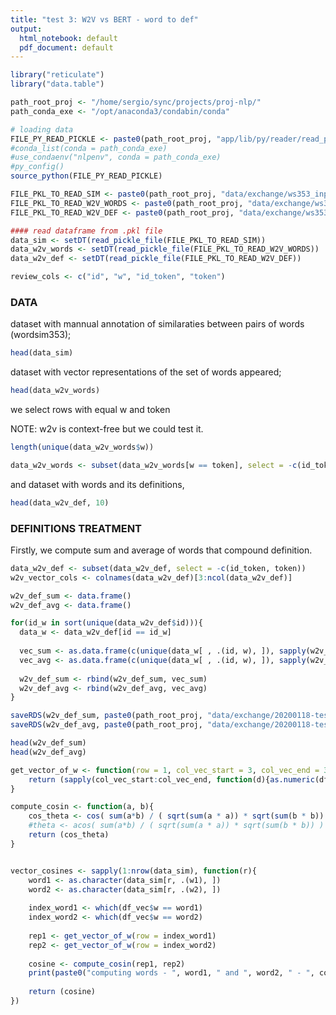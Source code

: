 ```yaml
---
title: "test 3: W2V vs BERT - word to def"
output:
  html_notebook: default
  pdf_document: default
---
```



```r
library("reticulate")
library("data.table")

path_root_proj <- "/home/sergio/sync/projects/proj-nlp/"
path_conda_exe <- "/opt/anaconda3/condabin/conda" 

# loading data
FILE_PY_READ_PICKLE <- paste0(path_root_proj, "app/lib/py/reader/read_pickle.py")
#conda_list(conda = path_conda_exe)
#use_condaenv("nlpenv", conda = path_conda_exe)
#py_config()
source_python(FILE_PY_READ_PICKLE)

FILE_PKL_TO_READ_SIM <- paste0(path_root_proj, "data/exchange/ws353_input_sim")
FILE_PKL_TO_READ_W2V_WORDS <- paste0(path_root_proj, "data/exchange/ws353_w2v_words_context")
FILE_PKL_TO_READ_W2V_DEF <- paste0(path_root_proj, "data/exchange/ws353_w2v_def_cambridge")

#### read dataframe from .pkl file
data_sim <- setDT(read_pickle_file(FILE_PKL_TO_READ_SIM))
data_w2v_words <- setDT(read_pickle_file(FILE_PKL_TO_READ_W2V_WORDS))
data_w2v_def <- setDT(read_pickle_file(FILE_PKL_TO_READ_W2V_DEF))

review_cols <- c("id", "w", "id_token", "token")

```

### DATA

dataset with mannual annotation of similaraties between pairs of words (wordsim353);


```r
head(data_sim)
```


dataset with vector representations of the set of words appeared;

```r
head(data_w2v_words)
```

we select rows with equal w and token 

NOTE: w2v is context-free but we could test it.


```r
length(unique(data_w2v_words$w))

data_w2v_words <- subset(data_w2v_words[w == token], select = -c(id_token, token))
```

and dataset with words and its definitions,

```r
head(data_w2v_def, 10)
```


### DEFINITIONS TREATMENT

Firstly, we compute sum and average of words that compound definition.

```r
data_w2v_def <- subset(data_w2v_def, select = -c(id_token, token))
w2v_vector_cols <- colnames(data_w2v_def)[3:ncol(data_w2v_def)]

w2v_def_sum <- data.frame()
w2v_def_avg <- data.frame()

for(id_w in sort(unique(data_w2v_def$id))){
  data_w <- data_w2v_def[id == id_w]
  
  vec_sum <- as.data.frame(c(unique(data_w[ , .(id, w), ]), sapply(w2v_vector_cols, function(c){sum(data_w[[c]])})))
  vec_avg <- as.data.frame(c(unique(data_w[ , .(id, w), ]), sapply(w2v_vector_cols, function(c){mean(data_w[[c]])})))
  
  w2v_def_sum <- rbind(w2v_def_sum, vec_sum)
  w2v_def_avg <- rbind(w2v_def_avg, vec_avg)
}

saveRDS(w2v_def_sum, paste0(path_root_proj, "data/exchange/20200118-test3-wToDef/w2v_def_sum.rds"))
saveRDS(w2v_def_avg, paste0(path_root_proj, "data/exchange/20200118-test3-wToDef/w2v_def_avg.rds"))

head(w2v_def_sum)
head(w2v_def_avg)
```








```r
get_vector_of_w <- function(row = 1, col_vec_start = 3, col_vec_end = 302){
    return (sapply(col_vec_start:col_vec_end, function(d){as.numeric(df_vec[row, c(colnames(df_vec)[d]), with = FALSE])}))
}

compute_cosin <- function(a, b){
    cos_theta <- cos( sum(a*b) / ( sqrt(sum(a * a)) * sqrt(sum(b * b)) ) )
    #theta <- acos( sum(a*b) / ( sqrt(sum(a * a)) * sqrt(sum(b * b)) ) )
    return (cos_theta)
}


vector_cosines <- sapply(1:nrow(data_sim), function(r){
    word1 <- as.character(data_sim[r, .(w1), ])
    word2 <- as.character(data_sim[r, .(w2), ])
    
    index_word1 <- which(df_vec$w == word1)
    index_word2 <- which(df_vec$w == word2)
    
    rep1 <- get_vector_of_w(row = index_word1)
    rep2 <- get_vector_of_w(row = index_word2)
    
    cosine <- compute_cosin(rep1, rep2)
    print(paste0("computing words - ", word1, " and ", word2, " - ", cosine))
    
    return (cosine)
})

```



